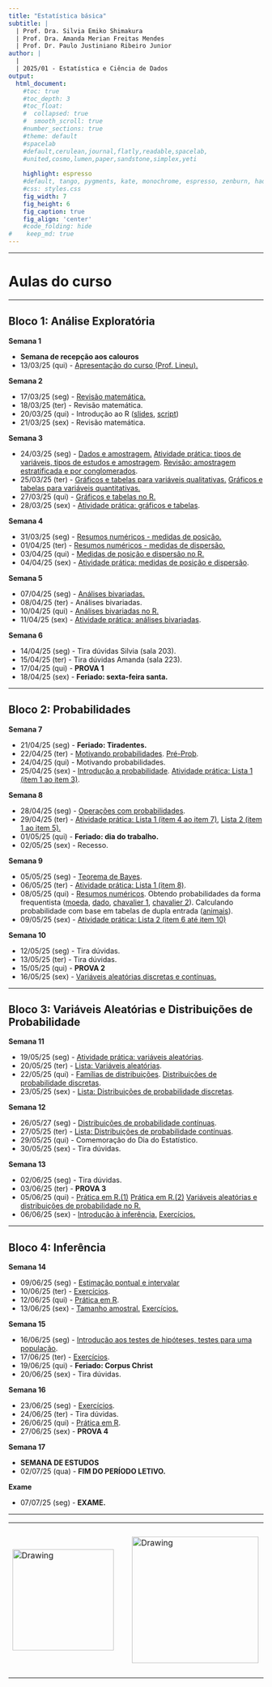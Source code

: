 ```yaml
---
title: "Estatística básica"
subtitle: |
  | Prof. Dra. Silvia Emiko Shimakura
  | Prof. Dra. Amanda Merian Freitas Mendes
  | Prof. Dr. Paulo Justiniano Ribeiro Junior
author: |
  |
  | 2025/01 - Estatística e Ciência de Dados
output:
  html_document:                    
    #toc: true                       
    #toc_depth: 3                    
    #toc_float:                      
    #  collapsed: true
    #  smooth_scroll: true
    #number_sections: true           
    #theme: default
    #spacelab
    #default,cerulean,journal,flatly,readable,spacelab,
    #united,cosmo,lumen,paper,sandstone,simplex,yeti
    
    highlight: espresso
    #default, tango, pygments, kate, monochrome, espresso, zenburn, haddock, and textmate
    #css: styles.css                
    fig_width: 7                    
    fig_height: 6                   
    fig_caption: true               
    fig_align: 'center'
    #code_folding: hide              
#    keep_md: true
---
```


---

# Aulas do curso

---

## Bloco 1: Análise Exploratória

**Semana 1**

 - **Semana de recepção aos calouros**
 - 13/03/25 (qui) - [Apresentação do curso (Prof. Lineu).](slides/100-introducao.pdf)

**Semana 2**

 - 17/03/25 (seg) - [Revisão matemática.](slides/000-revisao-matematica.pdf)
 - 18/03/25 (ter) - Revisão matemática.
 - 20/03/25 (qui) - Introdução ao R ([slides](slides/000-introducao-ao-r.pdf), [script](praticas-R/000-ambientacao-ao-R.R))
 - 21/03/25 (sex) - Revisão matemática.
    
**Semana 3**

 - 24/03/25 (seg) - [Dados e amostragem.](slides/101-dados-e-amostragem.pdf) [Atividade prática: tipos de variáveis, tipos de estudos e amostragem](praticas-aula/100-variaveis-estudos-amostragem-enunciados.pdf). [Revisão: amostragem estratificada e por conglomerados](slides/Revisão_Amostragem_estratificada_e_por_conglomerados.pdf).
 - 25/03/25 (ter) - [Gráficos e tabelas para variáveis qualitativas.](slides/102-exploratoria-quali-uni-tabelas-graficos.pdf) [Gráficos e tabelas para variáveis quantitativas.](slides/103-exploratoria-quant-uni-tabelas-graficos.pdf)
 - 27/03/25 (qui) - [Gráficos e tabelas no R.](praticas-R/100-graficos-tabelas-uni.R) 
 - 28/03/25 (sex) - [Atividade prática: gráficos e tabelas](praticas-aula/101-tabelas-graficos-quali-quant-solucao.pdf).
    
**Semana 4**

 - 31/03/25 (seg) - [Resumos numéricos - medidas de posição.](slides/104-exploratoria-medidas-posicao.pdf)
 - 01/04/25 (ter) - [Resumos numéricos - medidas de dispersão.](slides/105-exploratoria-medidas-dispersao.pdf)
 - 03/04/25 (qui) - [Medidas de posição e dispersão no R.](praticas-R/101-medidas-uni.R)
 - 04/04/25 (sex) - [Atividade prática: medidas de posição e dispersão](praticas-aula/102-medidas-posicao-dispersao-solucao.pdf).
    
**Semana 5**

 - 07/04/25 (seg) - [Análises bivariadas.](slides/106-exploratoria-bivariada.pdf)
 - 08/04/25 (ter) - Análises bivariadas.
 - 10/04/25 (qui) - [Análises bivariadas no R.](praticas-R/102-analises-bivariadas.R)
 - 11/04/25 (sex) - [Atividade prática: análises bivariadas](praticas-aula/103-analises-bivariadas-solucao.pdf).
    
**Semana 6**

 - 14/04/25 (seg) - Tira dúvidas Silvia (sala 203).
 - 15/04/25 (ter) - Tira dúvidas Amanda (sala 223).
 - 17/04/25 (qui) - **PROVA 1**
 - 18/04/25 (sex) - **Feriado: sexta-feira santa.**

---

## Bloco 2: Probabilidades

**Semana 7**

 - 21/04/25 (seg) - **Feriado: Tiradentes.**
 - 22/04/25 (ter) - [Motivando probabilidades](slides/IntroProb.pdf). [Pré-Prob](praticas-aula/preprobSOL1a7.pdf).
 - 24/04/25 (qui) - Motivando probabilidades.
 - 25/04/25 (sex) - [Introdução a probabilidade](slides/200-intro-prob.pdf). [Atividade prática: Lista 1 (item 1 ao item 3)](praticas-aula/200-probabilidade-solucao.pdf).

**Semana 8**

 - 28/04/25 (seg) - [Operações com probabilidades](slides/201-operacoes-com-probabilidades.pdf).
 - 29/04/25 (ter) - [Atividade prática: Lista 1 (item 4 ao item 7)](praticas-aula/200-probabilidade-solucao.pdf), [Lista 2 (item 1 ao item 5).](praticas-aula/pj-pospro.pdf)
 - 01/05/25 (qui) - **Feriado: dia do trabalho.**
 - 02/05/25 (sex) - Recesso.
    
**Semana 9**

 - 05/05/25 (seg) - [Teorema de Bayes](slides/202-teorema-de-bayes.pdf).
 - 06/05/25 (ter) - [Atividade prática: Lista 1 (item 8)](praticas-aula/200-probabilidade-solucao.pdf).
 - 08/05/25 (qui) - [Resumos numéricos](praticas-R/milsa.R). Obtendo probabilidades da forma frequentista ([moeda](praticas-R/201-moeda.R), [dado](praticas-R/202-dado.R), [chavalier 1](praticas-R/203-chavalier1.R), [chavalier 2](praticas-R/204-chavalier2.R)). Calculando probabilidade com base em tabelas de dupla entrada ([animais](praticas-R/205-prob-animais.R)).
 - 09/05/25 (sex) - [Atividade prática: Lista 2 (item 6 até item 10)](praticas-aula/pj-pospro.pdf)
    
**Semana 10**

 - 12/05/25 (seg) - Tira dúvidas.
 - 13/05/25 (ter) - Tira dúvidas.
 - 15/05/25 (qui) - **PROVA 2**
 - 16/05/25 (sex) - [Variáveis aleatórias discretas e contínuas.](slides/300-variaveis-aleatorias.pdf)

---

## Bloco 3: Variáveis Aleatórias e Distribuições de Probabilidade

**Semana 11**

 - 19/05/25 (seg) - [Atividade prática: variáveis aleatórias](praticas-aula/300-variaveis-aleatorias-enunciado.pdf).
 - 20/05/25 (ter) - [Lista: Variáveis aleatórias](listas/202-exercicios-variaveis-aleatorias.pdf).
 - 22/05/25 (qui) - [Famílias de distribuições](slides/ProbVAs-2.pdf). [Distribuições de probabilidade discretas](slides/301-distribuicoes-discretas.pdf).
 - 23/05/25 (sex) - [Lista: Distribuições de probabilidade discretas](listas/203-exercicios-distribuicoes.pdf).

**Semana 12**

 - 26/05/27 (seg) - [Distribuições de probabilidade contínuas](slides/302-distribuicoes-continuas.pdf).
 - 27/05/25 (ter) - [Lista: Distribuições de probabilidade contínuas](listas/203-exercicios-distribuicoes.pdf).
 - 29/05/25 (qui) - Comemoração do Dia do Estatístico.
 - 30/05/25 (sex) - Tira dúvidas.
    
**Semana 13**

 - 02/06/25 (seg) - Tira dúvidas.
 - 03/06/25 (ter) - **PROVA 3**
 - 05/06/25 (qui) - [Prática em R.(1)](praticas-R/vas.R) [Prática em R.(2)](praticas-R/vasdists.R) [Variáveis aleatórias e distribuições de probabilidade no R.](praticas-R/300-distribuicoes.R)
 - 06/06/25 (sex) - [Introdução à inferência.](slides/400-intro-inferencia.pdf) [Exercícios.](praticas-aula/400-intro-inferencia-dist-amostral-enunciado.pdf)

---

## Bloco 4: Inferência

**Semana 14**

 - 09/06/25 (seg) - [Estimação pontual e intervalar](slides/401-estimacao-pontual-intervalar.pdf)
 - 10/06/25 (ter) - [Exercícios](praticas-aula/401-intervalo-de-confianca-enunciado.pdf).
 - 12/06/25 (qui) - [Prática em R](praticas-R/401-exercicios-ic-tamanho-amostral.R).
 - 13/06/25 (sex) - [Tamanho amostral.](slides/402-tamanho-amostral.pdf)  [Exercícios.](praticas-aula/402-tamanho-amostral-enunciado.pdf)

**Semana 15**

 - 16/06/25 (seg) - [Introdução aos testes de hipóteses, testes para uma população](slides/403-testes-de-hipoteses.pdf).
 - 17/06/25 (ter) - [Exercícios](praticas-aula/403-teste-de-hipoteses-enunciado.pdf).
 - 19/06/25 (qui) - **Feriado: Corpus Christ**
 - 20/06/25 (sex) - Tira dúvidas.
    
**Semana 16**

 - 23/06/25 (seg) - [Exercícios](praticas-aula/exercicios-revisao-inferencia.pdf).
 - 24/06/25 (ter) - Tira dúvidas.
 - 26/06/25 (qui) - [Prática em R](praticas-R/402-ic-th.R).
 - 27/06/25 (sex) - **PROVA 4**
 
**Semana 17**

 - **SEMANA DE ESTUDOS**
 - 02/07/25 (qua) - **FIM DO PERÍODO LETIVO.**
    
**Exame**

 - 07/07/25 (seg) - **EXAME.**

---

<center>

<table><tr>

<td> <img src="img/ufpr-transparent-600px.png" alt="Drawing" style="width: 200px;"/> </td>

<td> &nbsp; &nbsp; &nbsp; &nbsp; &nbsp; &nbsp; </td>

<td> <img src="img/dest-texto-2.png" alt="Drawing" style="width: 250px;"/> </td>

<td> &nbsp; &nbsp; &nbsp; &nbsp; &nbsp; &nbsp; </td>

<td> <img src="img/leg.png" alt="Drawing" style="width: 300px;"/> </td>

</center>


<div class="tocify-extend-page" data-unique="tocify-extend-page" style="height: 0;"></div>
